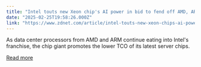 ```yaml
---
title: "Intel touts new Xeon chip's AI power in bid to fend off AMD, ARM advances"
date: "2025-02-25T19:58:26.000Z"
link: "https://www.zdnet.com/article/intel-touts-new-xeon-chips-ai-power-in-bid-to-fend-off-amd-arm-advances/"
---
```


As data center processors from AMD and ARM continue eating into Intel's franchise, the chip giant promotes the lower TCO of its latest server chips.

[Read more](https://www.zdnet.com/article/intel-touts-new-xeon-chips-ai-power-in-bid-to-fend-off-amd-arm-advances/)
